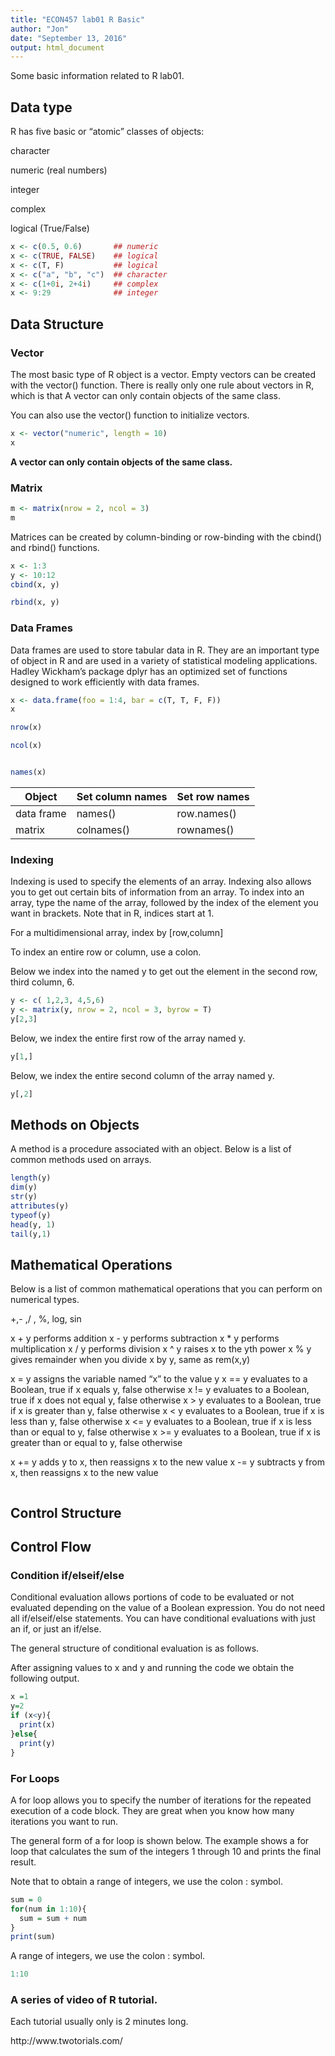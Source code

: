 ```yaml
---
title: "ECON457 lab01 R Basic"
author: "Jon"
date: "September 13, 2016"
output: html_document
---
```


Some basic information related to R lab01.



## Data type 

R has five basic or "atomic" classes of objects:

character

numeric (real numbers)

integer

complex

logical (True/False)


```r
x <- c(0.5, 0.6)       ## numeric
x <- c(TRUE, FALSE)    ## logical
x <- c(T, F)           ## logical
x <- c("a", "b", "c")  ## character
x <- c(1+0i, 2+4i)     ## complex
x <- 9:29              ## integer
```


## Data Structure


### Vector


The most basic type of R object is a vector. Empty vectors can be created with the vector() function. There is really only one rule about vectors in R, which is that A vector can only contain objects of the same class.

You can also use the vector() function to initialize vectors.



```r
x <- vector("numeric", length = 10) 
x
```


**A vector can only contain objects of the same class.**



### Matrix


```r
m <- matrix(nrow = 2, ncol = 3) 
m
```



Matrices can be created by column-binding or row-binding with the cbind() and rbind() functions.


```r
x <- 1:3
y <- 10:12
cbind(x, y)
```



```r
rbind(x, y) 
```




### Data Frames

Data frames are used to store tabular data in R. They are an important type of object in R and are used in a variety of statistical modeling applications. Hadley Wickham's package dplyr has an optimized set of functions designed to work efficiently with data frames.



```r
x <- data.frame(foo = 1:4, bar = c(T, T, F, F)) 
x
```

```r
nrow(x)

ncol(x)


names(x)
```

| Object     | Set column names | Set row names |
|------------|------------------|---------------|
| data frame | names()          | row.names()   |
| matrix     | colnames()       | rownames()    |

### Indexing


Indexing is used to specify the elements of an array. Indexing also allows you to get out certain bits of information from an array. To index into an array, type the name of the array, followed by the index of the element you want in brackets. Note that in R, indices start at 1. 

For a multidimensional array, index by [row,column]

To index an entire row or column, use a colon.



Below we index into the named y to get out the element in the second row, third column, 6.


```r
y <- c( 1,2,3, 4,5,6)
y <- matrix(y, nrow = 2, ncol = 3, byrow = T)
y[2,3]
```


Below, we index the entire first row of the array named y.


```r
y[1,]
```




Below, we index the entire second column of the array named y.



```r
y[,2]
```


## Methods on Objects

A method is a procedure associated with an object. Below is a list of common methods used on arrays.

```r
length(y)
dim(y)
str(y)
attributes(y)
typeof(y)
head(y, 1)
tail(y,1)
```






## Mathematical Operations

Below is a list of common mathematical operations that you can perform on numerical types. 

+,- ,/ , %, log, sin


x + y		performs addition
x - y		performs subtraction 
x * y		performs multiplication 
x / y		performs division
x ^ y		raises x to the yth power
x % y 	gives remainder when you divide x by y, same as rem(x,y)

x = y		assigns the variable named "x" to the value y
x == y	evaluates to a Boolean, true if x equals y, false otherwise
x != y 	evaluates to a Boolean, true if x does not equal y, false otherwise
x > y		evaluates to a Boolean, true if x is greater than y, false otherwise
x < y		evaluates to a Boolean, true if x is less than y, false otherwise
x <= y	evaluates to a Boolean, true if x is less than or equal to y, false otherwise
x >= y	evaluates to a Boolean, true if x is greater than or equal to y, false otherwise

x += y	adds y to x, then reassigns x to the new value
x -= y	subtracts y from x, then reassigns x to the new value



```r

```


## Control Structure



## Control Flow

### Condition  if/elseif/else 

Conditional evaluation allows portions of code to be evaluated or not evaluated depending on the value of a Boolean expression. You do not need all if/elseif/else statements. You can have conditional evaluations with just an if, or just an if/else.

The general structure of conditional evaluation is as follows.

After assigning values to x and y and running the code we obtain the following output.

```r
x =1
y=2
if (x<y){
  print(x)
}else{
  print(y)
}


```



### For Loops 

A for loop allows you to specify the number of iterations for the repeated execution of a code block. They are great when you know how many iterations you want to run. 

The general form of a for loop is shown below. The example shows a for loop that calculates the sum of the integers 1 through 10 and prints the final result. 

Note that to obtain a range of integers, we use the colon : symbol. 

```r
sum = 0
for(num in 1:10){
  sum = sum + num
}
print(sum)
```


A range of integers, we use the colon : symbol. 

```r
1:10
```


### A series of video of R tutorial. 

Each tutorial usually only is 2 minutes long.

http://www.twotorials.com/


